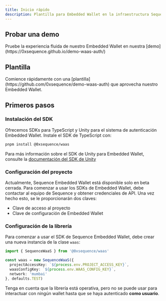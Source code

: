 ```yaml
---
title: Inicio rápido
description: Plantilla para Embedded Wallet en la infraestructura Sequence para juegos web3.
---
```


## Probar una demo

<Note>
  Pruebe la experiencia fluida de nuestro Embedded Wallet en nuestra [demo](https://0xsequence.github.io/demo-waas-auth/)
</Note>

## Plantilla

<Note>
  Comience rápidamente con una [plantilla](https://github.com/0xsequence/demo-waas-auth) que aprovecha nuestro Embedded Wallet.
</Note>

## Primeros pasos

### Instalación del SDK
Ofrecemos SDKs para TypeScript y Unity para el sistema de autenticación Embedded Wallet. Instale el SDK de TypeScript con:

```bash
pnpm install @0xsequence/waas
```

Para más información sobre el SDK de Unity para Embedded Wallet, consulte la [documentación del SDK de Unity](/sdk/unity/overview)

### Configuración del proyecto
Actualmente, Sequence Embedded Wallet está disponible solo en beta cerrada. Para comenzar a usar los SDKs de Embedded Wallet, debe contactar al equipo de Sequence y obtener credenciales de API. Una vez hecho esto, se le proporcionarán dos claves:
- Clave de acceso al proyecto
- Clave de configuración de Embedded Wallet

### Configuración de la librería
Para comenzar a usar el SDK de Sequence Embedded Wallet, debe crear una nueva instancia de la clase `waas`:

```typescript
import { SequenceWaaS } from '@0xsequence/waas'

const waas = new SequenceWaaS({
  projectAccessKey: `${process.env.PROJECT_ACCESS_KEY}`,
  waasConfigKey: `${process.env.WAAS_CONFIG_KEY}`,
  network: 'mumbai'
}, defaults.TEST)
```

Tenga en cuenta que la librería está operativa, pero no se puede usar para interactuar con ningún wallet hasta que se haya autenticado **como usuario**.